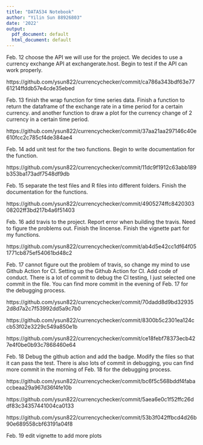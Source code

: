 ```yaml
---
title: "DATA534 Notebook"
author: "Yilin Sun 88926803"
date: '2022'
output:
  pdf_document: default
  html_document: default
---
```


Feb. 12 choose the API we will use for the project. We decides to use a currency exchange API at exchangerate.host. Begin to test if the API can work properly. 

https://github.com/ysun822/currencychecker/commit/ca786a343bdf63e7761214ffddb57e4cde35ebed


Feb. 13 finish the wrap function for time series data. Finish a function to return the dataframe of the exchange rate in a time period for a certain currency. and another function to draw a plot for the currency change of 2 currency in a certain time period. 

https://github.com/ysun822/currencychecker/commit/37aa21aa297146c40e610fcc2c785cf4de384ae4


Feb. 14 add unit test for the two functions. Begin to write documentation for the function. 

https://github.com/ysun822/currencychecker/commit/11dc9f1912c63abb189b353ba173adf7548df9db


Feb. 15 separate the test files and R files into different folders. Finish the documentation for the functions. 


https://github.com/ysun822/currencychecker/commit/4905274ffc842030308202ff3bd217b4a6f51403


Feb. 16 add travis to the project. Report error when building the travis. Need to figure the problems out. Finish the lincense. Finish the vignette part for my functions.

https://github.com/ysun822/currencychecker/commit/ab4d5e42cc1df64f051771cb875ef54061bd48c2

Feb. 17 cannot figure out the problem of travis, so change my mind to use Github Action for CI. Setting up the Github Action for CI.  Add code of conduct. There is a lot of commit to debug the CI testing, I just selected one commit in the file. You can find more commit in the evening of Feb. 17 for the debugging process. 

https://github.com/ysun822/currencychecker/commit/70dadd8d9bd329352d8d7a2c7f53992dd5a9c7b0

https://github.com/ysun822/currencychecker/commit/8300b5c2301ea124ccb53f02e3229c549a850e1b

https://github.com/ysun822/currencychecker/commit/ce18febf78373ecb427e4f0be0b93c7868460e64

Feb. 18 Debug the github action and add the badge. Modify the files so that it can pass the test. There is also lots of commit in debugging, you can find more commit in the morning of Feb. 18 for the debugging process.

https://github.com/ysun822/currencychecker/commit/bc6f5c568bddf4fabaccbeaa29a967d36f4fe10b

https://github.com/ysun822/currencychecker/commit/5aea6e0c1f52ffc26ddf83c34357441004ca0133

https://github.com/ysun822/currencychecker/commit/53b3f042ffbcd4d26b90e689558cbf63191a04f8


Feb. 19 edit vignette to add more plots